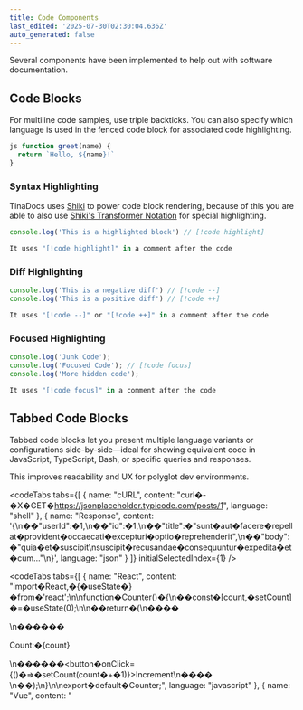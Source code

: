 ```yaml
---
title: Code Components
last_edited: '2025-07-30T02:30:04.636Z'
auto_generated: false
---
```


Several components have been implemented to help out with software documentation.

## Code Blocks

For multiline code samples, use triple backticks. You can also specify which language is used in the fenced code block for associated code highlighting.

```javascript
js function greet(name) {
  return `Hello, ${name}!`
}
```

### Syntax Highlighting

TinaDocs uses [Shiki](https://shiki.style/) to power code block rendering, because of this you are able to also use [Shiki's Transformer Notation](https://shiki.style/guide/transformers) for special highlighting.

```javascript
console.log('This is a highlighted block') // [!code highlight]

It uses "[!code highlight]" in a comment after the code
```

### Diff Highlighting

```javascript
console.log('This is a negative diff') // [!code --]
console.log('This is a positive diff') // [!code ++]

It uses "[!code --]" or "[!code ++]" in a comment after the code
```

### Focused Highlighting

```javascript
console.log('Junk Code');
console.log('Focused Code'); // [!code focus]
console.log('More hidden code');

It uses "[!code focus]" in a comment after the code
```

## Tabbed Code Blocks

Tabbed code blocks let you present multiple language variants or configurations side-by-side—ideal for showing equivalent code in JavaScript, TypeScript, Bash, or specific queries and responses.

This improves readability and UX for polyglot dev environments.

<codeTabs
  tabs={[
    {
      name: "cURL",
      content: "curl�-�X�GET�https://jsonplaceholder.typicode.com/posts/1",
      language: "shell"
    },
    {
      name: "Response",
      content:
        '{\n��"userId":�1,\n��"id":�1,\n��"title":�"sunt�aut�facere�repellat�provident�occaecati�excepturi�optio�reprehenderit",\n��"body":�"quia�et�suscipit\\nsuscipit�recusandae�consequuntur�expedita�et�cum..."\n}',
      language: "json"
    }
  ]}
  initialSelectedIndex={1}
/>

<codeTabs
  tabs={[
    {
      name: "React",
      content:
        "import�React,�{�useState�}�from�'react';\n\nfunction�Counter()�{\n��const�[count,�setCount]�=�useState(0);\n\n��return�(\n����<div>\n������<p>Count:�{count}</p>\n������<button�onClick={()�=>�setCount(count�+�1)}>Increment</button>\n����</div>\n��);\n}\n\nexport�default�Counter;",
      language: "javascript"
    },
    {
      name: "Vue",
      content:
        "<template>\n��<div>\n����<p>Count:�{{�count�}}</p>\n����<button�@click=\"increment\">Increment</button>\n��</div>\n</template�>\n\n<script�setup>\n��import�{ref}�from�'vue';\n\n��const�count�=�ref(0);\n��const�increment�=�()�=>�count.value++;\n</script>",
      language: "javascript"
    },
    {
      name: "Angular",
      content:
        "import�{�Component�}�from�'@angular/core';\n\n@Component({\n��selector:�'app-counter',\n��template:�`\n����<div>\n������<p>Count:�{{�count�}}</p>\n������<button�(click)=\"increment()\">Increment</button>\n����</div>\n��`\n})\nexport�class�CounterComponent�{\n��count�=�0;\n��increment()�{\n����this.count++;\n��}\n}",
      language: "javascript"
    }
  ]}
  initialSelectedIndex={2}
/>

## Recipe Block

Perfect for tutorials, API documentation, or any scenario where you want to guide users through code examples with numbered steps corresponding to specific lines of code.

<recipe
  code="import�React,�{�useState�}�from�'react';

  function�Counter()�{
  ��const�[count,�setCount]�=�useState(0);

  ��return�(
  ����<div>
  ������<p>Count:�{count}</p>
  ������<button�onClick={()�=>�setCount(count�+�1)}>Increment</button>
  ����</div>
  ��);
  }

  export�default�Counter;"
  title=""
  description=""
  instruction={[
    {
      itemDescription: "Import the useState hook from React",
      header: "Imports",
      codeLineStart: 1,
      codeLineEnd: 1
    },
    {
      itemDescription: "Define a functional component named Counter",
      header: "Define Component",
      codeLineStart: 3,
      codeLineEnd: 3
    },
    {
      header: "Define State",
      itemDescription:
        "Declare state variable `count` with initial value 0, `setCount` is the updater function",
      codeLineStart: 4,
      codeLineEnd: 4
    },
    {
      itemDescription: "Return JSX to render the UI",
      header: "Render Logic",
      codeLineStart: 7,
      codeLineEnd: 10
    }
  ]}
/>

## API Route Block

Takes data directly from an OpenAPI spec to populate this component with schema, responses and examples.

<apiReference schemaFile="Swagger-Petstore.json|GET:/user/login" />

## Directory

To convey code architecture or organisation conventions, showing users folder structures helps convey structural ideas that can be tricky to explain textually.

The editing experience is smooth with a tailored drag-and-drop interface.

<fileStructure
  fileStructure={[
    { id: "zm0xmlefo", name: "Folder A", type: "folder", parentId: null },
    { id: "d7bw8ns62", name: "File A.txt", type: "file", parentId: "zm0xmlefo" },
    {
      id: "xaiajws95",
      name: "Subfolder A",
      type: "folder",
      parentId: "zm0xmlefo"
    },
    { id: "xv64qw84k", name: "Folder B", type: "folder", parentId: null },
    { id: "beqrd40u0", name: "Subfolder", type: "folder", parentId: "xv64qw84k" },
    { id: "yijaqtwhg", name: "File B.txt", type: "file", parentId: "beqrd40u0" },
    { id: "hfv48qb0z", name: "Home Route File.txt", type: "file", parentId: null }
  ]}
  caption="An example file structure"
/>

## Mermaid

TinaDocs supports [Mermaid.js](https://mermaid.js.org/), to define and render diagrams directly inside Markdown content.

This lets you to add flowcharts, sequence diagrams, Gantt charts, and more.

The diagram shares the code block node in the editor, but lets you preview what the diagram will look like.

<Callout
  body={<>
    Mermaid Rendering is **client-side** only, so server-side previews wont show diagrams
  </>}
  variant="warning"
/>

### Flowcharts

```mermaid
%% This won't render without implementing a rendering engine (e.g. mermaid on npm)
flowchart TD
    id1(this is an example flow diagram) 
    --> id3(Click the top button to preview the changes)
```

### Sequence Diagrams

```mermaid
%% This won't render without implementing a rendering engine (e.g. mermaid on npm)
sequenceDiagram
    participant Client
    participant API
    participant DB

    Client->>API: GET /data
    API->>DB: Query data
    DB-->>API: Result
    API-->>Client: Response
```

### State Diagram

```mermaid
stateDiagram-v2
  [*] --> Waiting
  Waiting --> RequestSent: Client calls API
  RequestSent --> Complete: API sends response
  Complete --> [*]

```

### Class Diagram

```mermaid
classDiagram
  class Client {
    +requestData()
  }
  class API {
    +handleRequest()
    +queryDB()
  }
  class DB {
    +runQuery()
  }

  Client --> API : calls
  API --> DB : queries

```

### Pie Chart

```mermaid
pie
  title API Resource Usage
  "Client Requests" : 30
  "API Processing" : 40
  "DB Query Time" : 30
```
